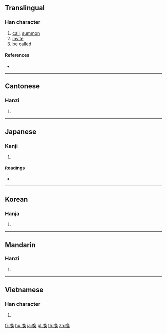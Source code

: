 {{also|唤}}
==Translingual==

===Han character===
{{Han char|rn=30|rad=口|as=09|sn=12|four=67034|canj=RNBK|ids=⿰口奐}}

# [[call]], [[summon]]
# [[invite]]
# be called

====References====
* {{Han ref|kx=0199.010|dkj=03953|dj=0420.250|hdz=10658.061|uh=559A|ud=21914|bh=B3EA|bd=46058}}

----

==Cantonese==

===Hanzi===
{{yue-hanzi|jyut=wun6|y=wun6|sim=唤}}

# {{defn|lang=yue|sort=口09}}

----

==Japanese==

===Kanji===
{{ja-kanji|grade=c|rs=口09}}

# {{defn|lang=ja|sort=口09}}

====Readings====
* {{ja-readings|goon=[[かん]] (kan)|kanon=[[かん]] (kan)|nanori=[[よぶ]] (yobu)|kun=[[よぶ]] (yobu)}}

----

==Korean==

===Hanja===
{{ko-hanja|hangeul=환|rv=hwan|mr=hwan}}

# {{defn|lang=ko|sort=口09}}

----

==Mandarin==

===Hanzi===
{{cmn-hanzi|sim=唤|pin=[[huàn]] ([[huan4]])|wg=huan<sup>4</sup>}}

# {{defn|lang=cmn|sort=口09}}

----

==Vietnamese==

===Han character===
{{vi-hantu|hoán|rs=口09}}

# {{defn|vi}}

[[fr:喚]]
[[hu:喚]]
[[ja:喚]]
[[pl:喚]]
[[th:喚]]
[[zh:喚]]